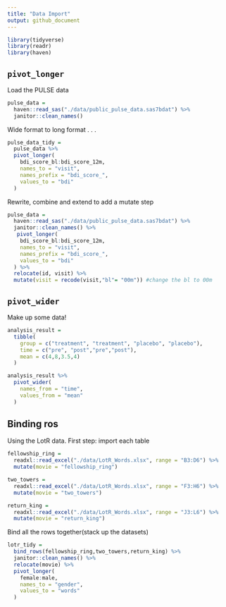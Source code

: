 ```yaml
---
title: "Data Import"
output: github_document
---
```



```r
library(tidyverse)
library(readr)
library(haven)
```


## `pivot_longer`
Load the PULSE data

```r
pulse_data = 
  haven::read_sas("./data/public_pulse_data.sas7bdat") %>% 
  janitor::clean_names()
```

Wide format to long format . . .

```r
pulse_data_tidy = 
  pulse_data %>% 
  pivot_longer(
    bdi_score_bl:bdi_score_12m, 
    names_to = "visit",
    names_prefix = "bdi_score_",
    values_to = "bdi"
  )
```


Rewrite, combine and extend to add a mutate step
```r
pulse_data = 
  haven::read_sas("./data/public_pulse_data.sas7bdat") %>% 
  janitor::clean_names() %>% 
   pivot_longer(
    bdi_score_bl:bdi_score_12m, 
    names_to = "visit",
    names_prefix = "bdi_score_",
    values_to = "bdi"
  ) %>% 
  relocate(id, visit) %>% 
  mutate(visit = recode(visit,"bl"= "00m")) #change the bl to 00m
```

## `pivot_wider`
Make up some data!

```r
analysis_result = 
  tibble(
    group = c("treatment", "treatment", "placebo", "placebo"),
    time = c("pre", "post","pre","post"),
    mean = c(4,8,3.5,4)
  )

analysis_result %>% 
  pivot_wider(
    names_from = "time",
    values_from = "mean"
  )
```


## Binding ros

Using the LotR data.
First step: import each table

```r
fellowship_ring = 
  readxl::read_excel("./data/LotR_Words.xlsx", range = "B3:D6") %>% 
  mutate(movie = "fellowship_ring")

two_towers = 
  readxl::read_excel("./data/LotR_Words.xlsx", range = "F3:H6") %>% 
  mutate(movie = "two_towers")

return_king = 
  readxl::read_excel("./data/LotR_Words.xlsx", range = "J3:L6") %>% 
  mutate(movie = "return_king")
```

Bind all the rows together(stack up the datasets)

```r
lotr_tidy = 
  bind_rows(fellowship_ring,two_towers,return_king) %>% 
  janitor::clean_names() %>% 
  relocate(movie) %>% 
  pivot_longer(
    female:male,
    names_to = "gender",
    values_to = "words"
  )
```












